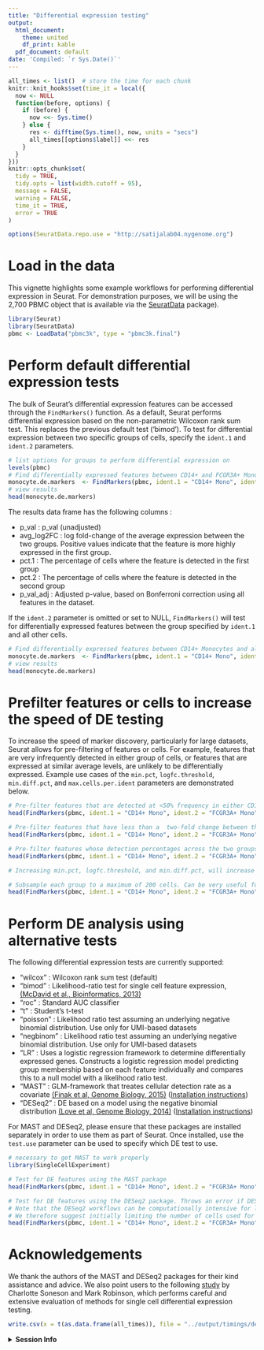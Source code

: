 ```yaml
---
title: "Differential expression testing"
output:
  html_document:
    theme: united
    df_print: kable
  pdf_document: default
date: 'Compiled: `r Sys.Date()`'
---
```


```r
all_times <- list()  # store the time for each chunk
knitr::knit_hooks$set(time_it = local({
  now <- NULL
  function(before, options) {
    if (before) {
      now <<- Sys.time()
    } else {
      res <- difftime(Sys.time(), now, units = "secs")
      all_times[[options$label]] <<- res
    }
  }
}))
knitr::opts_chunk$set(
  tidy = TRUE,
  tidy.opts = list(width.cutoff = 95),
  message = FALSE,
  warning = FALSE,
  time_it = TRUE,
  error = TRUE
)
```

```r
options(SeuratData.repo.use = "http://satijalab04.nygenome.org")
```

# Load in the data

This vignette highlights some example workflows for performing differential expression in Seurat. For demonstration purposes, we will be using the 2,700 PBMC object that is available via the [SeuratData](https://github.com/satijalab/seurat-data) package).

```r
library(Seurat)
library(SeuratData)
pbmc <- LoadData("pbmc3k", type = "pbmc3k.final")
```

# Perform default differential expression tests

The bulk of Seurat's differential expression features can be accessed through the `FindMarkers()` function.  As a default, Seurat performs differential expression based on the non-parametric Wilcoxon rank sum test. This replaces the previous default test ('bimod'). To test for differential expression between two specific groups of cells, specify the `ident.1` and `ident.2` parameters.

```r
# list options for groups to perform differential expression on
levels(pbmc)
# Find differentially expressed features between CD14+ and FCGR3A+ Monocytes
monocyte.de.markers  <- FindMarkers(pbmc, ident.1 = "CD14+ Mono", ident.2 = "FCGR3A+ Mono")
# view results
head(monocyte.de.markers)
```

The results data frame has the following columns : 

 * p_val : p_val (unadjusted)
 * avg_log2FC : log fold-change of the average expression between the two groups. Positive values indicate that the feature is more highly expressed in the first group.
 * pct.1 : The percentage of cells where the feature is detected in the first group
 * pct.2 : The percentage of cells where the feature is detected in the second group
 * p_val_adj : Adjusted p-value, based on Bonferroni correction using all features in the dataset.

If the `ident.2` parameter is omitted or set to NULL, `FindMarkers()` will test for differentially expressed features between the group specified by `ident.1` and all other cells.

```r
# Find differentially expressed features between CD14+ Monocytes and all other cells, only search for positive markers
monocyte.de.markers  <- FindMarkers(pbmc, ident.1 = "CD14+ Mono", ident.2 = NULL, only.pos = TRUE)
# view results
head(monocyte.de.markers)
```

# Prefilter features or cells to increase the speed of DE testing

To increase the speed of marker discovery, particularly for large datasets, Seurat allows for pre-filtering of features or cells. For example, features that are very infrequently detected in either group of cells, or features that are expressed at similar average levels, are unlikely to be differentially expressed. Example use cases of the `min.pct`, `logfc.threshold`, `min.diff.pct`, and `max.cells.per.ident` parameters are demonstrated below.

```r
# Pre-filter features that are detected at <50% frequency in either CD14+ Monocytes or FCGR3A+ Monocytes
head(FindMarkers(pbmc, ident.1 = "CD14+ Mono", ident.2 = "FCGR3A+ Mono", min.pct = 0.5))

# Pre-filter features that have less than a  two-fold change between the average expression of CD14+ Monocytes vs FCGR3A+ Monocytes
head(FindMarkers(pbmc, ident.1 = "CD14+ Mono", ident.2 = "FCGR3A+ Mono", logfc.threshold = log(2)))

# Pre-filter features whose detection percentages across the two groups are similar (within 0.25) 
head(FindMarkers(pbmc, ident.1 = "CD14+ Mono", ident.2 = "FCGR3A+ Mono", min.diff.pct = 0.25))

# Increasing min.pct, logfc.threshold, and min.diff.pct, will increase the speed of DE testing, but could also miss features that are prefiltered

# Subsample each group to a maximum of 200 cells. Can be very useful for large clusters, or computationally-intensive DE tests
head(FindMarkers(pbmc, ident.1 = "CD14+ Mono", ident.2 = "FCGR3A+ Mono", max.cells.per.ident = 200))
```

# Perform DE analysis using alternative tests

The following differential expression tests are currently supported:

 * "wilcox" : Wilcoxon rank sum test (default)
 * "bimod" : Likelihood-ratio test for single cell feature expression, [(McDavid et al., Bioinformatics, 2013)](https://www.ncbi.nlm.nih.gov/pubmed/23267174)
 * "roc" : Standard AUC classifier
 * "t" : Student's t-test
 * "poisson" : Likelihood ratio test assuming an underlying negative binomial distribution. Use only for UMI-based datasets
 * "negbinom" : Likelihood ratio test assuming an underlying negative binomial distribution. Use only for UMI-based datasets
 * "LR" : Uses a logistic regression framework to determine differentially expressed genes. Constructs a logistic regression model predicting group membership based on each feature individually and compares this to a null model with a likelihood ratio test. 
 * "MAST" :  GLM-framework that treates cellular detection rate as a covariate [(Finak et al, Genome Biology, 2015)](https://www.ncbi.nlm.nih.gov/pmc/articles/PMC4676162/) ([Installation instructions](https://github.com/RGLab/MAST))
 * "DESeq2" :  DE based on a model using the negative binomial distribution [(Love et al, Genome Biology, 2014)](https://bioconductor.org/packages/release/bioc/html/DESeq2.html) ([Installation instructions](https://bioconductor.org/packages/release/bioc/html/DESeq2.html))
 
For MAST and DESeq2, please ensure that these packages are installed separately in order to use them as part of Seurat. Once installed, use the `test.use` parameter can be used to specify which DE test to use. 
 
```r
# necessary to get MAST to work properly
library(SingleCellExperiment)
```
 
```r
# Test for DE features using the MAST package
head(FindMarkers(pbmc, ident.1 = "CD14+ Mono", ident.2 = "FCGR3A+ Mono", test.use = "MAST"))

# Test for DE features using the DESeq2 package. Throws an error if DESeq2 has not already been installed
# Note that the DESeq2 workflows can be computationally intensive for large datasets, but are incompatible with some feature pre-filtering options
# We therefore suggest initially limiting the number of cells used for testing
head(FindMarkers(pbmc, ident.1 = "CD14+ Mono", ident.2 = "FCGR3A+ Mono", test.use = "DESeq2", max.cells.per.ident = 50))
```
 
# Acknowledgements

We thank the authors of the MAST and DESeq2 packages for their kind assistance and advice. We also point users to the following [study](https://www.nature.com/articles/nmeth.4612) by Charlotte Soneson and Mark Robinson, which performs careful and extensive evaluation of methods for single cell differential expression testing.

```r
write.csv(x = t(as.data.frame(all_times)), file = "../output/timings/de_vignette_times.csv")
```

<details>
  <summary>**Session Info**</summary>
```r
sessionInfo()
```
</details>


